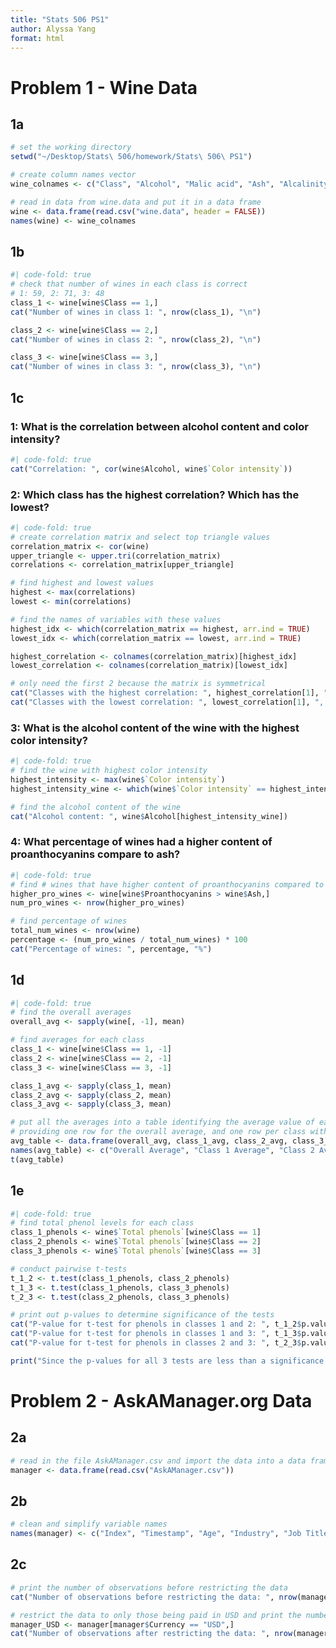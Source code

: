 ```yaml
---
title: "Stats 506 PS1"
author: Alyssa Yang
format: html
---
```


# Problem 1 - Wine Data

## 1a
```r
# set the working directory
setwd("~/Desktop/Stats\ 506/homework/Stats\ 506\ PS1")

# create column names vector
wine_colnames <- c("Class", "Alcohol", "Malic acid", "Ash", "Alcalinity of ash", "Magnesium", "Total phenols", "Flavanoids", "Nonflavanoid phenols", "Proanthocyanins", "Color intensity", "Hue", "OD280/OD315 of diluted wines", "Proline")

# read in data from wine.data and put it in a data frame
wine <- data.frame(read.csv("wine.data", header = FALSE))
names(wine) <- wine_colnames
```


## 1b
```r
#| code-fold: true
# check that number of wines in each class is correct
# 1: 59, 2: 71, 3: 48
class_1 <- wine[wine$Class == 1,]
cat("Number of wines in class 1: ", nrow(class_1), "\n")

class_2 <- wine[wine$Class == 2,]
cat("Number of wines in class 2: ", nrow(class_2), "\n")

class_3 <- wine[wine$Class == 3,]
cat("Number of wines in class 3: ", nrow(class_3), "\n")
```


## 1c
### 1: What is the correlation between alcohol content and color intensity?
```r
#| code-fold: true
cat("Correlation: ", cor(wine$Alcohol, wine$`Color intensity`))
```

### 2: Which class has the highest correlation? Which has the lowest?
```r
#| code-fold: true
# create correlation matrix and select top triangle values
correlation_matrix <- cor(wine)
upper_triangle <- upper.tri(correlation_matrix)
correlations <- correlation_matrix[upper_triangle]

# find highest and lowest values
highest <- max(correlations)
lowest <- min(correlations)

# find the names of variables with these values
highest_idx <- which(correlation_matrix == highest, arr.ind = TRUE)
lowest_idx <- which(correlation_matrix == lowest, arr.ind = TRUE)

highest_correlation <- colnames(correlation_matrix)[highest_idx]
lowest_correlation <- colnames(correlation_matrix)[lowest_idx]

# only need the first 2 because the matrix is symmetrical
cat("Classes with the highest correlation: ", highest_correlation[1], ", ", highest_correlation[2], "\n")
cat("Classes with the lowest correlation: ", lowest_correlation[1], ", ", lowest_correlation[2], "\n")
```


### 3: What is the alcohol content of the wine with the highest color intensity?
```r
#| code-fold: true
# find the wine with highest color intensity
highest_intensity <- max(wine$`Color intensity`)
highest_intensity_wine <- which(wine$`Color intensity` == highest_intensity)

# find the alcohol content of the wine
cat("Alcohol content: ", wine$Alcohol[highest_intensity_wine])
```


### 4: What percentage of wines had a higher content of proanthocyanins compare to ash?
```r
#| code-fold: true
# find # wines that have higher content of proanthocyanins compared to ash
higher_pro_wines <- wine[wine$Proanthocyanins > wine$Ash,]
num_pro_wines <- nrow(higher_pro_wines)

# find percentage of wines
total_num_wines <- nrow(wine)
percentage <- (num_pro_wines / total_num_wines) * 100
cat("Percentage of wines: ", percentage, "%")
```


## 1d
```r
#| code-fold: true
# find the overall averages
overall_avg <- sapply(wine[, -1], mean)

# find averages for each class
class_1 <- wine[wine$Class == 1, -1]
class_2 <- wine[wine$Class == 2, -1]
class_3 <- wine[wine$Class == 3, -1]

class_1_avg <- sapply(class_1, mean)
class_2_avg <- sapply(class_2, mean)
class_3_avg <- sapply(class_3, mean)

# put all the averages into a table identifying the average value of each variable, 
# providing one row for the overall average, and one row per class with class averages
avg_table <- data.frame(overall_avg, class_1_avg, class_2_avg, class_3_avg)
names(avg_table) <- c("Overall Average", "Class 1 Average", "Class 2 Average", "Class 3 Average")
t(avg_table)
```


## 1e
```r
#| code-fold: true
# find total phenol levels for each class
class_1_phenols <- wine$`Total phenols`[wine$Class == 1]
class_2_phenols <- wine$`Total phenols`[wine$Class == 2]
class_3_phenols <- wine$`Total phenols`[wine$Class == 3]

# conduct pairwise t-tests
t_1_2 <- t.test(class_1_phenols, class_2_phenols)
t_1_3 <- t.test(class_1_phenols, class_3_phenols)
t_2_3 <- t.test(class_2_phenols, class_3_phenols)

# print out p-values to determine significance of the tests
cat("P-value for t-test for phenols in classes 1 and 2: ", t_1_2$p.value, "\n")
cat("P-value for t-test for phenols in classes 1 and 3: ", t_1_3$p.value, "\n")
cat("P-value for t-test for phenols in classes 2 and 3: ", t_2_3$p.value, "\n")

print("Since the p-values for all 3 tests are less than a significance level of alpha = 0.05, the difference between phenol levels in each of the pairs of classes is statistically significant")
```


# Problem 2 - AskAManager.org Data

## 2a
```r
# read in the file AskAManager.csv and import the data into a data frame
manager <- data.frame(read.csv("AskAManager.csv"))
```


## 2b
```r
# clean and simplify variable names
names(manager) <- c("Index", "Timestamp", "Age", "Industry", "Job Title", "Additional Job Context", "Annual Salary", "Additional Compensation", "Currency", "Other Currency", "Additional Income Context", "Country", "State", "City", "Years Professional Experience", "Years Experience in Field", "Education Level", "Gender", "Race")
```


## 2c
```r
# print the number of observations before restricting the data
cat("Number of observations before restricting the data: ", nrow(manager), "\n")

# restrict the data to only those being paid in USD and print the number of observations after
manager_USD <- manager[manager$Currency == "USD",]
cat("Number of observations after restricting the data: ", nrow(manager_USD))
```

















